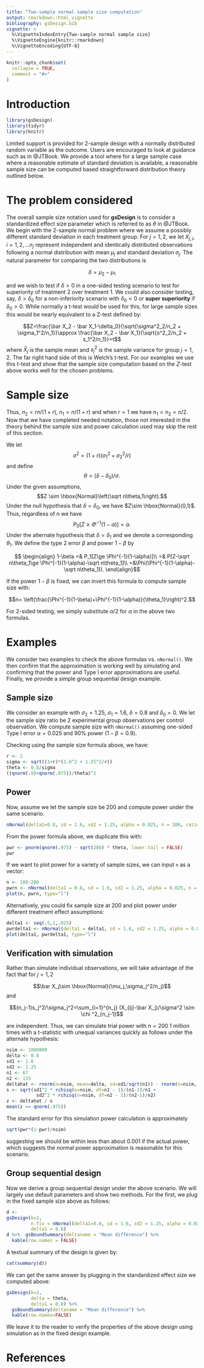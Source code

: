 ```yaml
---
title: "Two-sample normal sample size computation"
output: rmarkdown::html_vignette
bibliography: gsDesign.bib
vignette: >
  %\VignetteIndexEntry{Two-sample normal sample size}
  %\VignetteEngine{knitr::rmarkdown}
  %\VignetteEncoding{UTF-8}
---
```


```r
knitr::opts_chunk$set(
  collapse = TRUE,
  comment = "#>"
)
```

# Introduction

```r
library(gsDesign)
library(tidyr)
library(knitr)
```

Limited support is provided for 2-sample design with a normally distributed random variable as the outcome.
Users are encouraged to look at guidance such as in @JTBook.
We provide a tool where for a large sample case where a reasonable estimate of standard deviation is available, a reasonable sample size can be computed based straightforward distribution theory outlined below.

# The problem considered

The overall sample size notation used for **gsDesign** is to consider a standardized effect size parameter which is referred to as $\theta$ in @JTBook. 
We begin with the 2-sample normal problem where we assume a possibly different standard deviation in each treatment group. 
For $j=1,2$, we let $X_{j,i}$, $i=1,2,\ldots n_j$ represent independent and identically distributed observations following a normal distribution with mean $\mu_j$ and standard deviation $\sigma_j$.
The natural parameter for comparing the two distributions is 

$$\delta = \mu_2 - \mu_1$$

and we wish to test if $\delta > 0$ in a one-sided testing scenario to test for superiority of treatment 2 over treatment 1.
We could also consider testing, say, $\delta > \delta_0$ for a non-inferiority scenario with $\delta_0<0$ or **super superiority** if $\delta_0>0$.
While normally a t-test would be used for this, for large sample sizes this would be nearly equivalent to a Z-test defined by:

$$Z=\frac{\bar X_2 - \bar X_1-\delta_0}{\sqrt{\sigma^2_2/n_2 + \sigma_1^2/n_1}}\approx \frac{\bar X_2 - \bar X_1}{\sqrt{s^2_2/n_2 + s_1^2/n_1}}=t$$
where $\bar X_j$ is the sample mean and $s_j^2$ is the sample variance for group $j=1,2$.
The far right hand side of this is Welch's t-test.
For our examples we use this $t$-test and show that the sample size computation based on the $Z$-test above works well for the chosen problems.

# Sample size


Thus, $n_2=rn/(1+r)$, $n_1=n/(1+r)$ and when $r=1$ we have $n_1=n_2=n/2$.
Now that we have completed needed notation, those not interested in the theory behind the sample size and power calculation used may skip the rest of this section.


We let $$\sigma^2=(1+r)(\sigma_1^2+\sigma_2^2/r)$$
and define 
$$ \theta= (\delta -\delta_0)/\sigma.$$
Under the given assumptions, 
$$Z \sim \hbox{Normal}\left(\sqrt n\theta,1\right).$$
Under the null hypothesis that $\delta=\delta_0$, we have $Z\sim \hbox{Normal}(0,1)$.
Thus, regardless of $n$ we have
$$P_0[Z\ge \Phi^{-1}(1-\alpha)]=\alpha.$$ 
Under the alternate hypothesis that $\delta=\delta_1$ and we denote a corresponding $\theta_1$.
We define the type 2 error $\beta$ and power $1-\beta$ by

$$
\begin{align}
1-\beta =& P_1[Z\ge \Phi^{-1}(1-\alpha)]\\
=& P[Z-\sqrt n\theta_1\ge \Phi^{-1}(1-\alpha)-\sqrt n\theta_1]\\
=&\Phi(\Phi^{-1}(1-\alpha)-\sqrt n\theta_1)).
\end{align}$$ 

If the power $1-\beta$ is fixed, we can invert this formula to compute sample size with:

$$n= \left(\frac{\Phi^{-1}(1-\beta)+\Phi^{-1}(1-\alpha)}{\theta_1}\right)^2.$$

For 2-sided testing, we simply substitute $\alpha/2$ for $\alpha$ in the above two formulas.

# Examples

We consider two examples to check the above formulas vs. `nNormal()`.
We then confirm that the approximation is working well by simulating and confirming that the power and Type I error approximations are useful. 
Finally, we provide a simple group sequential design example.


## Sample size

We consider an example with $\sigma_2=1.25$, $\sigma_1=1.6$, $\delta=0.8$ and $\delta_0=0$.
We let the sample size ratio be 2 experimental group observations per control observation.
We compute sample size with `nNormal()` assuming one-sided Type I error $\alpha=0.025$ and 90% power ($1-\beta=0.9$).



Checking using the sample size formula above, we have:

```r
r <- 2
sigma <- sqrt((1+r)*(1.6^2 + 1.25^2/r)) 
theta <- 0.8/sigma
((qnorm(.9)+qnorm(.975))/theta)^2
```

## Power

Now, assume we let the sample size be 200 and compute power under the same scenario.

```r
nNormal(delta1=0.8, sd = 1.6, sd2 = 1.25, alpha = 0.025, n = 200, ratio = 2)
```

From the power formula above, we duplicate this with:

```r
pwr <- pnorm(qnorm(.975) - sqrt(200) * theta, lower.tail = FALSE)
pwr
```

If we want to plot power for a variety of sample sizes, we can input `n` as a vector:

```r
n <- 100:200
pwrn <- nNormal(delta1 = 0.8, sd = 1.6, sd2 = 1.25, alpha = 0.025, n = n, ratio = 2)
plot(n, pwrn, type="l")
```

Alternatively, you could fix sample size at 200 and plot power under different treatment effect assumptions:

```r
delta1 <- seq(.5,1,.025)
pwrdelta1 <- nNormal(delta1 = delta1, sd = 1.6, sd2 = 1.25, alpha = 0.025, n = 200, ratio = 2)
plot(delta1, pwrdelta1, type="l")
```


## Verification with simulation

Rather than simulate individual observations, we will take advantage of the fact that for $j=1,2$

$$\bar X_j\sim \hbox{Normal}(\mu_j,\sigma_j^2/n_j)$$
and 

$$(n_j-1)s_j^2/\sigma_j^2=\sum_{i=1}^{n_j} (X_{ij}-\bar X_j)/\sigma^2 \sim \chi ^2_{n_j-1}$$

are independent. 
Thus, we can simulate trial power with $n=200$ 1 million times with a t-statistic with unequal variances quickly as follows under the alternate hypothesis:

```r
nsim <- 1000000
delta <- 0.8
sd1 <- 1.6
sd2 <- 1.25
n1 <- 67
n2 <- 133
deltahat <- rnorm(n=nsim, mean=delta, sd=sd1/sqrt(n1)) - rnorm(n=nsim, mean=0, sd=sd2/sqrt(n2))
s <- sqrt(sd1^2 * rchisq(n=nsim, df=n1 - 1)/(n1-1)/n1 +
           sd2^2 * rchisq(n=nsim, df=n2 - 1)/(n2-1)/n2)
z <- deltahat / s
mean(z >= qnorm(.975))
```

The standard error for this simulation power calculation is approximately

```r
sqrt(pwr*(1-pwr)/nsim)
```
suggesting we should be within less than about 0.001 if the actual power, which suggests the normal power approximation is reasonable for this scenario.

## Group sequential design

Now we derive a group sequential design under the above scenario.
We will largely use default parameters and show two methods.
For the first, we plug in the fixed sample size above as follows:

```r
d <- 
gsDesign(k=2,
         n.fix = nNormal(delta1=0.8, sd = 1.6, sd2 = 1.25, alpha = 0.025, beta = .1, ratio = 2),
         delta1 = 0.8)
d %>%  gsBoundSummary(deltaname = "Mean difference") %>% 
  kable(row.names = FALSE)
```

A textual summary of the design is given by:

```r
cat(summary(d))
```


We can get the same answer by plugging in the standardized effect size we computed above:

```r
gsDesign(k=2,
         delta = theta,
         delta1 = 0.8) %>%
  gsBoundSummary(deltaname = "Mean difference") %>% 
  kable(row.names=FALSE)
```

We leave it to the reader to verify the properties of the above design using simulation as in the fixed design example.


# References
